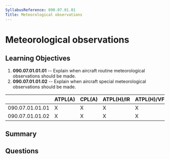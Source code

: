 ```yaml
---
SyllabusReference: 090.07.01.01
Title: Meteorological observations
---
```


# Meteorological observations

## Learning Objectives

1. **090.07.01.01.01** -- Explain when aircraft routine meteorological
   observations should be made.
2. **090.07.01.01.02** -- Explain when aircraft special meteorological
   observations should be made.

|                 | ATPL(A) | CPL(A) | ATPL(H)/IR | ATPL(H)/VFR | CPL(H) | IR  | CBIR(A) |
| --------------- | ------- | ------ | ---------- | ----------- | ------ | --- | ------- |
| 090.07.01.01.01 | X       | X      | X          | X           | X      | X   | X       |
| 090.07.01.01.02 | X       | X      | X          | X           | X      | X   | X       |

## Summary

## Questions
